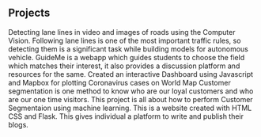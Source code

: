 ## Projects

<ProjectCard title="Lane-Detection" link="https://lane-detection-webapp.herokuapp.com/" bg="linear-gradient(to right, #D4145A 0%, #FBB03B 100%)">
Detecting lane lines in video and images of roads using the Computer Vision. Following lane lines is one of the most important traffic rules, so detecting them is a significant task while building models for autonomous vehicle.
</ProjectCard>

<ProjectCard title="GUIDE-ME" link="https://guidemee.netlify.app/" bg="linear-gradient(to right, #EF629F 0%, #EECDA3 100%)">
GuideMe is a webapp which guides students to choose the field which matches their interest, it also provides a discussion platform and resources for the same.</ProjectCard>

<ProjectCard title="CORONAVIRUS DASHBOARD" link="https://github.com/anushkagarg5653/CoronaVirus" bg="linear-gradient(to right, #283E51 0%, #4B79A1 100%)">
Created an interactive Dashboard using Javascript and Mapbox for plotting Coronavirus cases on World Map</ProjectCard>

<ProjectCard title="CUSTOMER-SEGMENTATION" link="https://github.com/anushkagarg5653/Customer-Segmentation" bg="linear-gradient(to right, #6a3093 0%, #a044ff 100%)">
Customer segmentation is one method to know who are our loyal customers and who are our one time visitors. This project is all about how to perform Customer Segmentaion using machine learning.</ProjectCard>

<ProjectCard title="BLOG-SPOT" link="https://github.com/anushkagarg5653/BlogSpot" bg="linear-gradient(to right, #B24592 0%, #F15F79 100%)">
This is a website created with HTML CSS and Flask. This gives individual a platform to write and publish their blogs.
</ProjectCard>
